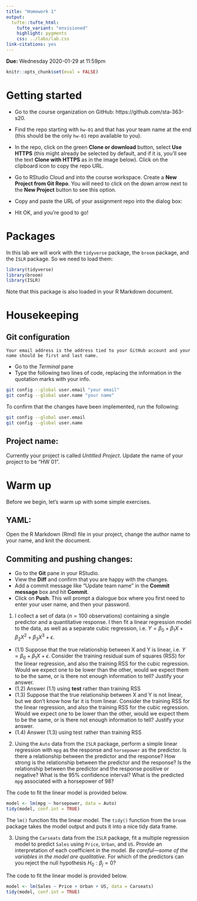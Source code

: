 ```yaml
---
title: "Homework 1"
output: 
  tufte::tufte_html:
    tufte_variant: "envisioned"
    highlight: pygments
    css: ../labs/lab.css
link-citations: yes
---
```



**Due:** Wednesday 2020-01-29 at 11:59pm

```r
knitr::opts_chunk$set(eval = FALSE)
```

# Getting started

- Go to the course organization on GitHub: https://github.com/sta-363-s20.

- Find the repo starting with `hw-01` and that has your team name at the end (this should be the only `hw-01` repo available to you).

- In the repo, click on the green **Clone or download** button, select **Use HTTPS** (this might already be selected by default, and if it is, you'll see the text **Clone with HTTPS** as in the image below). Click on the clipboard icon to copy the repo URL.

- Go to RStudio Cloud and into the course workspace. Create a **New Project from Git Repo**. You will need to click on the down arrow next to the **New Project** button to see this option.

- Copy and paste the URL of your assignment repo into the dialog box:

- Hit OK, and you're good to go!

# Packages

In this lab we will work with the `tidyverse` package, the `broom` package, and the `ISLR` package. So we need to load them:

```r
library(tidyverse) 
library(broom)
library(ISLR)
```

Note that this package is also loaded in your R Markdown document.

# Housekeeping

## Git configuration

```marginfigure
Your email address is the address tied to your GitHub account and your name should be first and last name.
```

- Go to the *Terminal* pane
- Type the following two lines of code, replacing the information in the quotation marks with your info.

```bash
git config --global user.email "your email"
git config --global user.name "your name"
```

To confirm that the changes have been implemented, run the following:

```bash
git config --global user.email
git config --global user.name
```

## Project name: 

Currently your project is called *Untitled Project*. Update the name of your project to be "HW 01".

# Warm up

Before we begin, let's warm up with some simple exercises.

## YAML: 

Open the R Markdown (Rmd) file in your project, change the author name to your name, and knit the document.

## Commiting and pushing changes:

- Go to the **Git** pane in your RStudio. 
- View the **Diff** and confirm that you are happy with the changes.
- Add a commit message like "Update team name" in the **Commit message** box and hit **Commit**.
- Click on **Push**. This will prompt a dialogue box where you first need to enter your user name, and then your password.

1. I collect a set of data ($n = 100$ observations) containing a single predictor and a quantitative response. I then fit a linear regression model to the data, as well as a separate cubic regression, i.e. $Y = \beta_0 + \beta_1X + \beta_2X^2 + \beta_3X^3 + \epsilon$.

* (1.1) Suppose that the true relationship between X and Y is linear, i.e. $Y = \beta_0 + \beta_1X + \epsilon$. Consider the training residual sum of squares (RSS) for the linear regression, and also the training RSS for the cubic regression. Would we expect one to be lower than the other, would we expect them to be the same, or is there not enough information to tell? Justify your answer.
* (1.2) Answer (1.1) using **test** rather than training RSS
* (1.3) Suppose that the true relationship between X and Y is not linear, but we don’t know how far it is from linear. Consider the training RSS for the linear regression, and also the training RSS for the cubic regression. Would we expect one to be lower than the other, would we expect them to be the same, or is there not enough information to tell? Justify your answer.
* (1.4) Answer (1.3) using test rather than training RSS

2. Using the `Auto` data from the `ISLR` package, perform a simple linear regression with `mpg` as the response and `horsepower` as the predictor. Is there a relationship between the predictor and the response? How strong is the relationship between the predictor and the response? Is the relationship between the predictor and the response positive or negative? What is the 95% confidence interval? What is the predicted `mpg` associated with a horsepower of 98? 

The code to fit the linear model is provided below. 

```r
model <- lm(mpg ~ horsepower, data = Auto)
tidy(model, conf.int = TRUE)
```

The `lm()` function fits the linear model. The `tidy()` function from the `broom` package takes the model output and puts it into a nice tidy data frame.

3. Using the `Carseats` data from the `ISLR` package, fit a multiple regression model to predict `Sales` using `Price`, `Urban`, and `US`. Provide an interpretation of each coefficient in the model. _Be careful—some of the variables in the model are qualitative._ For which of the predictors can you reject the null hypothesis $H_0 : \beta_j = 0$?


The code to fit the linear model is provided below. 

```r
model <- lm(Sales ~ Price + Urban + US, data = Carseats)
tidy(model, conf.int = TRUE)
```


